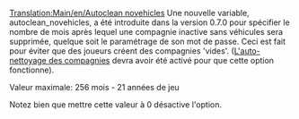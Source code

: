 [[Translation:Main/en/Autoclean novehicles]]
{{en/-}}
Une nouvelle variable, autoclean_novehicles, a été introduite dans la version 0.7.0 pour spécifier le nombre de mois après lequel une compagnie inactive sans véhicules sera supprimée, quelque soit le paramétrage de son mot de passe. Ceci est fait pour éviter que des joueurs créent des compagnies 'vides'. ([[Main/fr/Auto-nettoyage des compagnies|L'auto-nettoyage des compagnies]] devra avoir été activé pour que cette option fonctionne).

Valeur maximale: 256 mois - 21 années de jeu

Notez bien que mettre cette valeur à 0 désactive l'option.